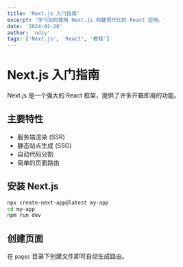 ```yaml
---
title: 'Next.js 入门指南'
excerpt: '学习如何使用 Next.js 构建现代化的 React 应用。'
date: '2024-01-20'
author: 'ndzy'
tags: ['Next.js', 'React', '教程']
---
```


# Next.js 入门指南

Next.js 是一个强大的 React 框架，提供了许多开箱即用的功能。

## 主要特性

- 服务端渲染 (SSR)
- 静态站点生成 (SSG)
- 自动代码分割
- 简单的页面路由

## 安装 Next.js

```bash
npx create-next-app@latest my-app
cd my-app
npm run dev
```

## 创建页面

在 `pages` 目录下创建文件即可自动生成路由。
